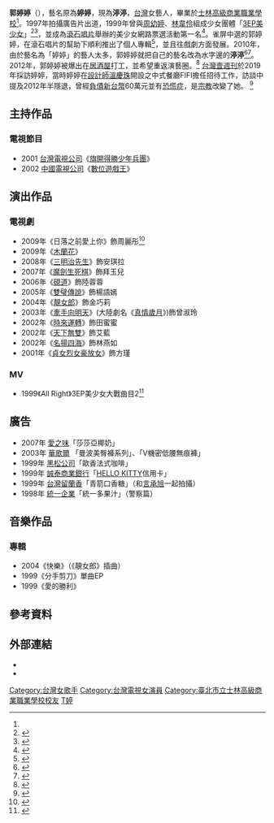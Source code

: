 {{藝人
| 姓名 = 郭婷婷
| 類型 = 女藝人
| 圖片 = Replace this image female.svg
| 圖片簡介 = 
| 本名 =
| 羅馬拼音 = Guo Ting-ting
| 英文名 = Tisha
| 綽號 = 渟渟
| 其他藝名 = 婷婷、Tin Tin
| 國籍 = {{ROC}}
| 籍貫 = 
| 出生日期 = {{birth_date_and_age|1978|11|4}}
| 出生地點 = {{TWN}}
| 職業 = [[藝人|藝人]]
| 語言 = [[國語|國語]]
| 教育程度 = [[士林高級商業職業學校|士林高級商業職業學校]]<ref name="郭婷婷學歷">{{cite news| language =zh-tw| author =| url =http://news.chinatimes.com/showbiz/10010901/172009080401904.html| title =郭婷婷學歷跟專輯| publisher =中時電子報| pages =| date =| accessdate =2011-08-22| deadurl =yes| archiveurl =https://web.archive.org/web/20131224102702/http://news.chinatimes.com/showbiz/10010901/172009080401904.html| archivedate =2013-12-24}}</ref>
| 宗教信仰 = 
| 代表作品 = 〈右手〉
| 活躍年代 = 1998年至2010年
| 經紀公司 =
| 網站 =
| 相關團體 = [[3EP美少女|3EP美少女]]
| awards = 
| imdb = 8290688
}}

'''郭婷婷'''（{{bd|1978年|11月4日|catIdx=G郭}}），藝名原為'''婷婷'''，現為'''渟渟'''，[[台灣|台灣]]女藝人，畢業於[[士林高級商業職業學校|士林高級商業職業學校]]<ref name="郭婷婷學歷"/>。1997年拍攝廣告片出道，1999年曾與[[周幼婷|周幼婷]]、[[林韋伶|林韋伶]]組成少女團體「[[3EP美少女|3EP美少女]]」<ref name="街頭實戰美少女婷婷3EP出線">{{cite news| language =zh-tw| author =| url =http://music.kingnet.com.tw/act/tintin/index.html| title =街頭實戰美少女婷婷3EP出線| publisher =| pages =| date =| accessdate =2011-08-22| deadurl =yes| archiveurl =https://web.archive.org/web/20140514081909/http://music.kingnet.com.tw/act/tintin/index.html| archivedate =2014-05-14}}</ref><ref name="3EP美少女被唱片創作人殷文琦發掘">{{cite news | language = zh-tw | author =  | url = http://stars.udn.com/star/StarsContent/Content1301/ | title = 3EP美少女被唱片創作人殷文琦發掘 | publisher =  | pages =  | date =  | accessdate = 2011-08-22 | archive-date = 2004-12-10 | archive-url = https://web.archive.org/web/20041210000343/http://stars.udn.com/star/StarsContent/Content1301/ | dead-url = no }}</ref>，並成為[[滾石唱片|滾石唱片]]舉辦的美少女網路票選活動第一名<ref name="郭婷婷獲得美少女網路票選活動第一名">{{cite news | language = zh-tw | author =  | url = http://www.tvbs.com.tw/news/news_list.asp?no=jcw62020041214003105 | title = 郭婷婷獲得美少女網路票選活動第一名 | publisher = TVBS | pages =  | date =  | accessdate = 2011-08-22 | archive-date = 2012-11-11 | archive-url = https://web.archive.org/web/20121111221117/http://www.tvbs.com.tw/news/news_list.asp?no=jcw62020041214003105 | dead-url = no }}</ref>。雀屏中選的郭婷婷，在滾石唱片的幫助下順利推出了個人專輯<ref name="郭婷婷取得滾石唱片出唱片的權利">{{cite news| language =zh-tw| author =| url =http://music.kingnet.com.tw/act/tintin/tintin3.html| title =取得滾石唱片出唱片的權利| publisher =| pages =| date =| accessdate =2011-08-22| deadurl =yes| archiveurl =https://web.archive.org/web/20131224105205/http://music.kingnet.com.tw/act/tintin/tintin3.html| archivedate =2013-12-24}}</ref>，並且往戲劇方面發展。2010年，由於藝名為「婷婷」的藝人太多，郭婷婷就把自己的藝名改為水字邊的'''渟渟'''<ref name="郭婷婷改名來由01">{{cite news| language =zh-tw| author =| url =http://news.sina.com.tw/article/20100323/2902719.html| title =郭婷婷否認自己是言承旭兵變女友| publisher =新浪新聞| pages =| date =| accessdate =2011-08-22| deadurl =yes| archiveurl =https://web.archive.org/web/20100325003812/http://news.sina.com.tw/article/20100323/2902719.html| archivedate =2010-03-25}}</ref><ref name="郭婷婷改名來由02">{{cite news| language =zh-tw| author =| url =http://video.libertytimes.com.tw/article.php?id=5298| title =郭婷婷在麻辣天后宮素顏亮相| publisher =自由時報電子報| pages =| date =| accessdate =2011-08-22}}{{dead link|date=2018年4月 |bot=InternetArchiveBot |fix-attempted=yes }}</ref>。2012年，郭婷婷被爆出在[[居酒屋|居酒屋]]打工，並希望重返演藝圈。<ref>{{Cite web |url=https://www.youtube.com/watch?v=EhMQJKJaonk |title=【中天】4/9言承旭前緋聞女友「婷婷」　當服務生不喊苦| publisher =中天新聞 |accessdate=2015-01-03 |archive-date=2016-03-23 |archive-url=https://web.archive.org/web/20160323020838/https://www.youtube.com/watch?v=EhMQJKJaonk |dead-url=no }}</ref>
[[台灣壹週刊|台灣壹週刊]]於2019年採訪婷婷，當時婷婷在[[設計師|設計師]][[溫慶珠|溫慶珠]]開設之中式餐廳FIFI擔任招待工作，訪談中提及2012年半隱退，曾經[[負債|負債]][[新台幣|新台幣]]60萬元並有[[恐慌症|恐慌症]]，是[[宗教|宗教]]改變了她。
<ref>{{Cite web |url=https://tw.nextmgz.com/realtimenews/news/470466 |title=徐若瑄接班人消失六年　直擊美少女婷婷成帶位小妹| publisher =壹週刊網站|date =2019-05-29 }}</ref>

== 主持作品 ==
===電視節目===
* 2001 [[台灣電視公司|台灣電視公司]]《[[旗開得勝少年兵團|旗開得勝少年兵團]]》
* 2002 [[中國電視公司|中國電視公司]]《[[數位遊戲王|數位遊戲王]]》

== 演出作品 ==
===電視劇===
* 2009年《日落之前愛上你》飾周麗彤<ref name="日落之前愛上你劇情介紹">{{cite news | language = zh-tw | author =  | url = http://www.tvbs.com.tw/tvbs_asia/t_a_a/before_sunset/index.html | title = 日落之前愛上你劇情介紹 | people =  | medium = TVBS | format =  | publisher =  | location =  | pages =  | date =  | accessdate = 2011-08-22 | archive-date = 2012-03-09 | archive-url = https://web.archive.org/web/20120309212315/http://www.tvbs.com.tw/tvbs_asia/t_a_a/before_sunset/index.html | dead-url = no }}</ref>
* 2009年《[[木蘭花|木蘭花]]》
* 2008年《[[三明治先生|三明治先生]]》飾安琪拉
* 2007年《[[魔劍生死棋|魔劍生死棋]]》飾拜玉兒
* 2006年《[[硯道|硯道]]》飾陸蓉蓉
* 2005年《[[雙璧傳說|雙璧傳說]]》飾楊語嫣
* 2004年《[[靚女郎|靚女郎]]》飾金巧莉
* 2003年《[[牽手向明天|牽手向明天]]》(大陸劇名《[[真情歲月|真情歲月]]》)飾曾淑玲
* 2002年《[[時來運轉|時來運轉]]》飾田蜜蜜
* 2002年《[[天下無雙_(2002年電視劇)|天下無雙]]》飾艾藍
* 2002年《[[名揚四海|名揚四海]]》飾林燕如
* 2001年《[[貞女烈女豪放女|貞女烈女豪放女]]》飾方瑾

=== MV ===
* 1999《All Right》3EP美少女大戰曲目2<ref name="3EP美少女單曲AllRight">{{cite video | language = zh-tw | author =  | url = http://www.youtube.com/watch?v=vNxqfU38f8Y | title = 3EP美少女單曲《All Right》 | people =  | medium =  | format =  | publisher =  | location =  | pages =  | date =  | accessdate = 2011-08-22 | archive-date = 2014-05-23 | archive-url = https://web.archive.org/web/20140523212157/http://www.youtube.com/watch?v=vNxqfU38f8Y | dead-url = no }}</ref>

== 廣告 ==
* 2007年 [[愛之味|愛之味]]「莎莎亞椰奶」
* 2003年 [[華歌爾|華歌爾]] 「曼波美臀褲系列」、「V機密低腰無痕褲」
* 1999年 [[黑松公司|黑松公司]]「歐香法式咖啡」
* 1999年 [[誠泰商業銀行|誠泰商業銀行]]「[[HELLO_KITTY|HELLO KITTY]]信用卡」
* 1999年 [[箭牌|台灣留蘭香]]「青箭口香糖」（和[[言承旭|言承旭]]一起拍攝）
* 1998年 [[統一企業|統一企業]]「統一多果汁」（警察篇）{{r|3EP美少女被唱片創作人殷文琦發掘}}

==音樂作品==
=== 專輯 ===
* 2004《快樂》（《靚女郎》插曲）
* 1999《分手剪刀》單曲EP{{r|郭婷婷學歷}}
* 1999《愛的勝利》{{r|郭婷婷學歷}}

== 參考資料 ==
{{reflist|2}}

== 外部連結 ==
*{{Facebook|婷婷TISHA-872714146141755}}
*{{Instagram|tisha.kuo}}

{{DEFAULTSORT:Guo郭}}
[[Category:台灣女歌手|Category:台灣女歌手]]
[[Category:台灣電視女演員|Category:台灣電視女演員]]
[[Category:臺北市立士林高級商業職業學校校友|Category:臺北市立士林高級商業職業學校校友]]
[[Category:郭姓|T婷]]